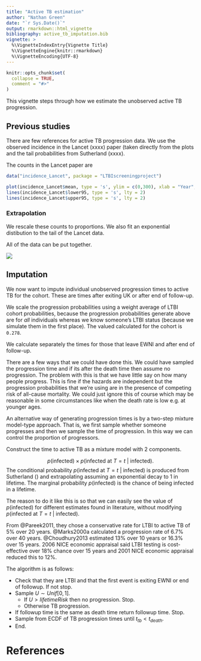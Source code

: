 ```yaml
---
title: "Active TB estimation"
author: "Nathan Green"
date: "`r Sys.Date()`"
output: rmarkdown::html_vignette
bibliography: active_tb_imputation.bib
vignette: >
  %\VignetteIndexEntry{Vignette Title}
  %\VignetteEngine{knitr::rmarkdown}
  %\VignetteEncoding{UTF-8}
---
```


```r
knitr::opts_chunk$set(
  collapse = TRUE,
  comment = "#>"
)
```


This vignette steps through how we estimate the unobserved active TB progression.

## Previous studies

There are few references for active TB progression data.
We use the observed incidence in the Lancet (xxxx) paper (taken directly from the plots and the tail probabilities from Sutherland (xxxx).

The counts in the Lancet paper are

```r
data("incidence_Lancet", package = "LTBIscreeningproject")

plot(incidence_Lancet$mean, type = 's', ylim = c(0,300), xlab = "Year", ylab = "Incidence")
lines(incidence_Lancet$lower95, type = 's', lty = 2)
lines(incidence_Lancet$upper95, type = 's', lty = 2)
```

### Extrapolation

We rescale these counts to proportions.
We also fit an exponential distibution to the tail of the Lancet data.

All of the data can be put together.

![](extrapolated_active_tb.png)


## Imputation

We now want to impute individual unobserved progression times to active TB for the cohort.
These are times after exiting UK or after end of follow-up.

We scale the progression probabilities using a weight average of LTBI cohort probabilities, because the progression probabilities generate above are for _all_ individuals whereas we know someone's LTBI status (because we simulate them in the first place). The valued calculated for the cohort is `0.278`.

We calculate separately the times for those that leave EWNI and after end of follow-up.

There are a few ways that we could have done this.
We could have sampled the progression time and if its after the death time then assume no progression. The problem with this is that we have little say on how many people progress. This is fine if the hazards are independent but the progression probabilities that we're using are in the presence of competing risk of all-cause mortality. We could just ignore this of course which may be reasonable in some circumstances like when the death rate is low e.g. at younger ages.

An alternative way of generating progression times is by a two-step mixture model-type approach. That is, we first sample whether someone progresses and then we sample the time of progression. In this way we can control the proportion of progressors.

Construct the time to active TB as a mixture model with 2 components.

$$
p(\text{infected}) \times p(\text{infected at $T=t$ | infected}).
$$
The conditional probability $p(\text{infected at $T=t$ | infected})$ is produced from Sutherland () and extrapolating assuming an exponential decay to 1 in lifetime.
The marginal probability $p(\text{infected})$ is the chance of being infected in a lifetime.

The reason to do it like this is so that we can easily see the value of $p(\text{infected})$ for different estimates found in literature, without modifying $p(\text{infected at $T=t$ | infected})$.

From @Pareek2011, they chose a conservative rate for LTBI to active TB of 5% over 20 years.
@Marks2000a calculated a progression rate of 6.7% over 40 years.
@Choudhury2013 estimated 13% over 10 years or 16.3% over 15 years.
2006 NICE economic appraisal said LTBI testing is cost-effective over 18% chance over 15 years and 2001 NICE economic appraisal reduced this to 12%.


The algorithm is as follows:

* Check that they are LTBI and that the first event is exiting EWNI or end of followup. If not stop.
* Sample $U \sim Unif[0,1]$.
    + If $U>lifetimeRisk$ then no progression. Stop.
    + Otherwise TB progression.
* If followup time is the same as death time return followup time. Stop.
* Sample from ECDF of TB progression times until $t_{tb} < t_{death}$.
* End.


# References










